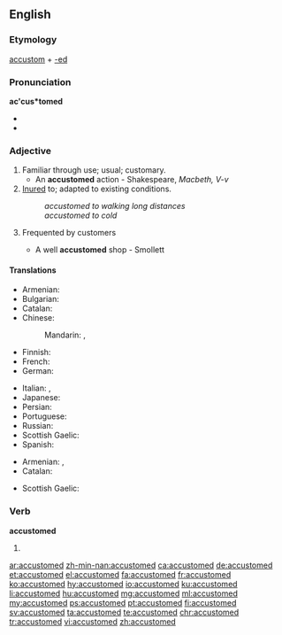 ==English==

===Etymology===
[[accustom]] + [[-ed]]

===Pronunciation===
'''ac'cus*tomed'''
* {{IPA|/ə.ˈkəs.təm.əd/|lang=en}}
* {{audio|En-ca-accustomed.ogg|Audio (CA)|lang=en}}

===Adjective===
{{en-adj}}

# Familiar through use; usual; customary.
#* An '''accustomed''' action - Shakespeare, ''Macbeth, V-v''
# [[inure|Inured]] to; adapted to existing conditions.
#: ''accustomed to walking long distances''
#: ''accustomed to cold''
# {{context|obsolete|lang=en}} Frequented by customers
#* A well '''accustomed''' shop - Smollett

====Translations====
{{trans-top|familiar}}
* Armenian: {{t|hy|սովորական|tr=sovorakan}}
* Bulgarian: {{t+|bg|свикнал}}
* Catalan: {{t|ca|acostumat}}
* Chinese:
*: Mandarin: {{t+|cmn|習慣|sc=Hani}}, {{t+|cmn|习惯|tr=xíguàn|sc=Hani}}
* Finnish: {{t+|fi|tottunut}}
* French: {{t+|fr|accoutumé}}
* German: {{t+|de|gewohnt}}
{{trans-mid}}
* Italian: {{t+|it|abituato}}, {{t+|it|avvezzo}}
* Japanese: {{t|ja|慣れる|tr=なれた, nareta|alt=慣れた|sc=Jpan}}
* Persian: {{t+|fa|آشنا|tr=âšnâ|sc=fa-Arab}}
* Portuguese: {{t+|pt|acostumado|m}}
* Russian: {{t+|ru|привыкший|tr=privýkšij|sc=Cyrl}}
* Scottish Gaelic: {{t|gd|cleachdte}}
* Spanish: {{t+|es|acostumbrado}}
{{trans-bottom}}

{{trans-top|inured to; adapted to existing conditions}}
* Armenian: {{t|hy|սովոր|tr=sovor}},  {{t|hy|վարժված|tr=varžvaç}}
* Catalan: {{t|ca|acostumat}}
{{trans-mid}}
* Scottish Gaelic: {{t|gd|cleachdte}}
{{trans-bottom}}

===Verb===
'''accustomed'''

# {{en-past of|accustom}}

[[ar:accustomed]]
[[zh-min-nan:accustomed]]
[[ca:accustomed]]
[[de:accustomed]]
[[et:accustomed]]
[[el:accustomed]]
[[fa:accustomed]]
[[fr:accustomed]]
[[ko:accustomed]]
[[hy:accustomed]]
[[io:accustomed]]
[[ku:accustomed]]
[[li:accustomed]]
[[hu:accustomed]]
[[mg:accustomed]]
[[ml:accustomed]]
[[my:accustomed]]
[[ps:accustomed]]
[[pt:accustomed]]
[[fi:accustomed]]
[[sv:accustomed]]
[[ta:accustomed]]
[[te:accustomed]]
[[chr:accustomed]]
[[tr:accustomed]]
[[vi:accustomed]]
[[zh:accustomed]]